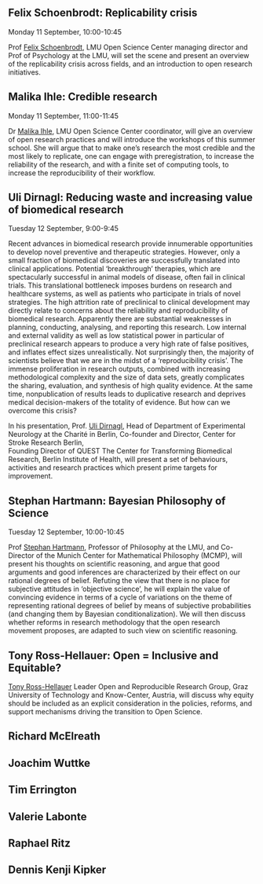 ## Felix Schoenbrodt: Replicability crisis

Monday 11 September, 10:00-10:45

Prof [Felix Schoenbrodt](https://www.osc.uni-muenchen.de/about_us/director/index.html), LMU Open Science Center managing director and Prof of Psychology at the LMU, will set the scene and present an overview of the replicability crisis across fields, and an introduction to open research initiatives.

## Malika Ihle: Credible research

Monday 11 September, 11:00-11:45

Dr [Malika Ihle](https://www.osc.uni-muenchen.de/about_us/coordinator/index.html), LMU Open Science Center coordinator, will give an overview of open research practices and will introduce the workshops of this summer school. She will argue that to make one's research the most credible and the most likely to replicate, one can engage with preregistration, to increase the reliability of the research, and with a finite set of computing tools, to increase the reproducibility of their workflow.

## Uli Dirnagl: Reducing waste and increasing value of biomedical research

Tuesday 12 September, 9:00-9:45

Recent advances in biomedical research provide innumerable opportunities to develop novel preventive and therapeutic strategies. However, only a small fraction of biomedical discoveries are successfully translated into clinical applications. Potential 'breakthrough' therapies, which are spectacularly successful in animal models of disease, often fail in clinical trials. This translational bottleneck imposes burdens on research and healthcare systems, as well as patients who participate in trials of novel strategies. The high attrition rate of preclinical to clinical development may directly relate to concerns about the reliability and reproducibility of biomedical research. Apparently there are substantial weaknesses in planning, conducting, analysing, and reporting this research. Low internal and external validity as well as low statistical power in particular of preclinical research appears to produce a very high rate of false positives, and inflates effect sizes unrealistically. Not surprisingly then, the majority of scientists believe that we are in the midst of a 'reproducibility crisis'. The immense proliferation in research outputs, combined with increasing methodological complexity and the size of data sets, greatly complicates the sharing, evaluation, and synthesis of high quality evidence. At the same time, nonpublication of results leads to duplicative research and deprives medical decision-makers of the totality of evidence. But how can we overcome this crisis?

In his presentation, Prof. [Uli Dirnagl](https://expneuro.charite.de/en/metas/person_detail/person/address_detail/prof_dr_ulrich_dirnagl-1/), Head of Department of Experimental Neurology at the Charité in Berlin, Co-founder and Director, Center for Stroke Research Berlin,\
Founding Director of QUEST The Center for Transforming Biomedical Research, Berlin Institute of Health, will present a set of behaviours, activities and research practices which present prime targets for improvement.

## Stephan Hartmann: Bayesian Philosophy of Science

Tuesday 12 September, 10:00-10:45

Prof [Stephan Hartmann](http://www.stephanhartmann.org/), Professor of Philosophy at the LMU, and Co-Director of the Munich Center for Mathematical Philosophy (MCMP), will present his thoughts on scientific reasoning, and argue that good arguments and good inferences are characterized by their effect on our rational degrees of belief. Refuting the view that there is no place for subjective attitudes in 'objective science', he will explain the value of convincing evidence in terms of a cycle of variations on the theme of representing rational degrees of belief by means of subjective probabilities (and changing them by Bayesian conditionalization). We will then discuss whether reforms in research methodology that the open research movement proposes, are adapted to such view on scientific reasoning.

## Tony Ross-Hellauer: Open = Inclusive and Equitable?

[Tony Ross-Hellauer](https://tonyr-h.github.io/) Leader Open and Reproducible Research Group, Graz University of Technology and Know-Center, Austria, will discuss why equity should be included as an explicit consideration in the policies, reforms, and support mechanisms driving the transition to Open Science.

## Richard McElreath

## Joachim Wuttke

## Tim Errington

## Valerie Labonte

## Raphael Ritz

## Dennis Kenji Kipker
